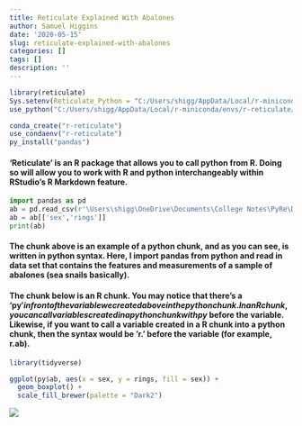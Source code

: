 ```yaml
---
title: Reticulate Explained With Abalones
author: Samuel Higgins
date: '2020-05-15'
slug: reticulate-explained-with-abalones
categories: []
tags: []
description: ''
---
```


```R
library(reticulate)
Sys.setenv(Reticulate_Python = "C:/Users/shigg/AppData/Local/r-miniconda/envs/r-reticulate/python.exe")
use_python("C:/Users/shigg/AppData/Local/r-miniconda/envs/r-reticulate/python.exe")

conda_create("r-reticulate")
use_condaenv("r-reticulate")
py_install("pandas")
```

#### 'Reticulate' is an R package that allows you to call python from R. Doing so will allow you to work with R and python interchangeably within RStudio's R Markdown feature. 

```python
import pandas as pd
ab = pd.read_csv(r'\Users\shigg\OneDrive\Documents\College Notes\PyRe\Data sets\abalone_original.csv')
ab = ab[['sex','rings']]
print(ab)
```

#### The chunk above is an example of a python chunk, and as you can see, is written in python syntax. Here, I import pandas from python and read in data set that contains the features and measurements of a sample of abalones (sea snails basically).

#### The chunk below is an R chunk. You may notice that there's a 'py$' in front of the variable we created above in the python chunk. In an R chunk, you can call variables created in a python chunk with py$ before the variable. Likewise, if you want to call a variable created in a R chunk into a python chunk, then the syntax would be 'r.' before the variable (for example, r.ab). 

```R
library(tidyverse)

ggplot(py$ab, aes(x = sex, y = rings, fill = sex)) +
  geom_boxplot() +
  scale_fill_brewer(palette = "Dark2")

``` 

![](/blog/2020-05-15-reticulate-explained-with-abalones_files/abalone.jpg)